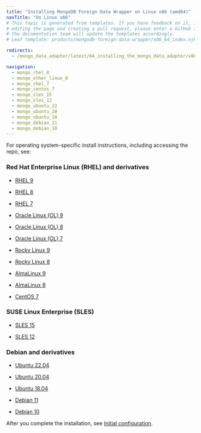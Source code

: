 ```yaml
---
title: "Installing MongoDB Foreign Data Wrapper on Linux x86 (amd64)"
navTitle: "On Linux x86"
# This topic is generated from templates. If you have feedback on it, instead of
# editing the page and creating a pull request, please enter a GitHub issue and
# the documentation team will update the templates accordingly.
# Leaf template: products/mongodb-foreign-data-wrapper/x86_64_index.njk

redirects:
  - /mongo_data_adapter/latest/04_installing_the_mongo_data_adapter/x86_amd64/

navigation:
  - mongo_rhel_8
  - mongo_other_linux_8
  - mongo_rhel_7
  - mongo_centos_7
  - mongo_sles_15
  - mongo_sles_12
  - mongo_ubuntu_22
  - mongo_ubuntu_20
  - mongo_ubuntu_18
  - mongo_debian_11
  - mongo_debian_10
---
```


For operating system-specific install instructions, including accessing the repo, see:

### Red Hat Enterprise Linux (RHEL) and derivatives

- [RHEL 9](mongo_rhel_9)

- [RHEL 8](mongo_rhel_8)

- [RHEL 7](mongo_rhel_7)

- [Oracle Linux (OL) 9](mongo_rhel_9)

- [Oracle Linux (OL) 8](mongo_rhel_8)

- [Oracle Linux (OL) 7](mongo_rhel_7)

- [Rocky Linux 9](mongo_other_linux_9)

- [Rocky Linux 8](mongo_other_linux_8)

- [AlmaLinux 9](mongo_other_linux_9)

- [AlmaLinux 8](mongo_other_linux_8)

- [CentOS 7](mongo_centos_7)

### SUSE Linux Enterprise (SLES)

- [SLES 15](mongo_sles_15)

- [SLES 12](mongo_sles_12)

### Debian and derivatives

- [Ubuntu 22.04](mongo_ubuntu_22)

- [Ubuntu 20.04](mongo_ubuntu_20)

- [Ubuntu 18.04](mongo_ubuntu_18)

- [Debian 11](mongo_debian_11)

- [Debian 10](mongo_debian_10)

After you complete the installation, see [Initial configuration](../../configuring).
